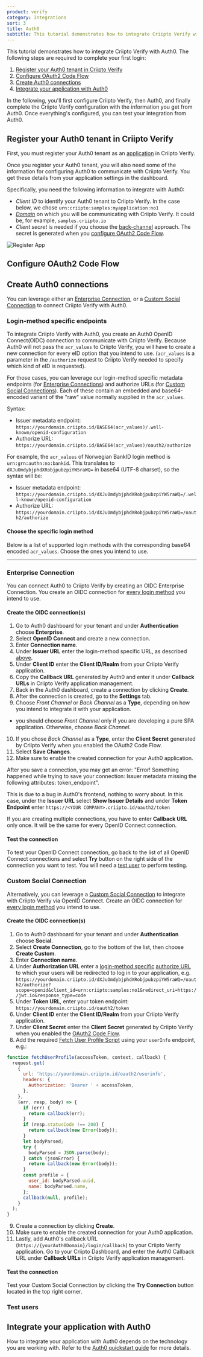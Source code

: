 ```yaml
---
product: verify
category: Integrations
sort: 3
title: Auth0
subtitle: This tutorial demonstrates how to integrate Criipto Verify with Auth0.
---
```


This tutorial demonstrates how to integrate Criipto Verify with Auth0. The following steps are required to complete your first login:

1. [Register your Auth0 tenant in Criipto Verify](#register-your-auth0-tenant-in-criipto-verify)
2. [Configure OAuth2 Code Flow](#configure-the-oauth2-code-flow)
3. [Create Auth0 connections](#create-auth0-connections)
4. [Integrate your application with Auth0](#integrate-your-application-with-auth0)

In the following, you'll first configure Criipto Verify, then Auth0, and finally complete the Criipto Verify configuration with the information you get from Auth0. Once everything's configured, you can test your integration from Auth0.

## Register your Auth0 tenant in Criipto Verify

First, you must register your Auth0 tenant as an [application](/verify/getting-started/basics/#applications) in Criipto Verify.

Once you register your Auth0 tenant, you will also need some of the information for configuring Auth0 to communicate with Criipto Verify. You get these details from your application settings in the dashboard.

Specifically, you need the following information to integrate with Auth0:
- _Client ID_ to identify your Auth0 tenant to Criipto Verify. In the case below, we chose `urn:criipto:samples:myapplication:no1`
- _[Domain](/verify/getting-started/basics/#domains)_ on which you will be communicating with Criipto Verify. It could be, for example, `samples.criipto.io`
- _Client secret_ is needed if you choose the [back-channel](/verify/getting-started/oidc-intro/#authenticate-with-back-channel-authorization-code-flow) approach. 
The secret is generated when you [configure OAuth2 Code Flow](/verify/integrations/auth0/#configure-oauth2-code-flow).

![Register App](./images/register-app.png)

## Configure OAuth2 Code Flow


<CodeFlowSnippet />

## Create Auth0 connections

You can leverage either an [Enterprise Connection](#enterprise-connection), or a [Custom Social Connection](#custom-social-connection) to connect Criipto Verify with Auth0.

### Login-method specific endpoints

To integrate Criipto Verify with Auth0, you create an Auth0 OpenID Connect(OIDC) connection to communicate with Criipto Verify. Because Auth0 will not pass the `acr_values` to Criipto Verify, you will have to create a new connection for every eID option that you intend to use. (`acr_values` is a parameter in the `/authorize` request to Criipto Verify needed to specify which kind of eID is requested).

For those cases, you can leverage our login-method specific metadata endpoints (for [Enterprise Connections](#enterprise-connection)) and authorize URLs (for [Custom Social Connections](#custom-social-connection)). Each of these contain an embedded and base64-encoded variant of the "raw" value normally supplied in the `acr_values`.

Syntax:

- Issuer metadata endpoint: `https://yourdomain.criipto.id/BASE64(acr_values)/.well-known/openid-configuration`
- Authorize URL: `https://yourdomain.criipto.id/BASE64(acr_values)/oauth2/authorize`

For example, the `acr_values` of Norwegian BankID login method is `urn:grn:authn:no:bankid`. This translates to `dXJuOmdybjphdXRobjpubzpiYW5raWQ=` in base64 (UTF-8 charset), so the syntax will be:

- Issuer metadata endpoint: `https://yourdomain.criipto.id/dXJuOmdybjphdXRobjpubzpiYW5raWQ=/.well-known/openid-configuration`
- Authorize URL: `https://yourdomain.criipto.id/dXJuOmdybjphdXRobjpubzpiYW5raWQ=/oauth2/authorize`

#### Choose the specific login method

Below is a list of supported login methods with the corresponding base64 encoded `acr_values`. Choose the ones you intend to use.


<LoginMethodsSnippet />

<hr />

### Enterprise Connection

You can connect Auth0 to Criipto Verify by creating an OIDC Enterprise Connection. You create an OIDC connection for [every login method](#login-method-specific-endpoints) you intend to use.

#### Create the OIDC connection(s)

1. Go to Auth0 dashboard for your tenant and under **Authentication** choose **Enterprise**.
2. Select **OpenID Connect** and create a new connection.
3. Enter **Connection name**.
4. Under **Issuer URL** enter the login-method specific URL, as described [above](#login-method-specific-endpoints).
5. Under **Client ID** enter the **Client ID/Realm** from your Criipto Verify application.
6. Copy the **Callback URL** generated by Auth0 and enter it under **Callback URLs** in Criipto Verify application management.
7. Back in the Auth0 dashboard, create a connection by clicking **Create**.
8. After the connection is created, go to the **Settings** tab. 
9. Choose _Front Channel_ or _Back Channel_ as a **Type**, depending on how you intend to integrate it with your application.
  -  you should choose _Front Channel_ only if you are developing a pure SPA application. Otherwise, choose _Back Channel_.
10. If you chose _Back Channel_ as a **Type**, enter the **Client Secret** generated by Criipto Verify when you enabled the OAuth2 Code Flow.
11. Select **Save Changes**.
12. Make sure to enable the created connection for your Auth0 application. 

<Highlight icon="file-lines">

  After you save a connection, you may get an error: "Error! Something happened while trying to save your connection: Issuer metadata missing the following attributes: token_endpoint".

  This is due to a bug in Auth0's frontend, nothing to worry about. In this case, under the **Issuer URL** select **Show Issuer Details** and under **Token Endpoint** enter `https://<YOUR COMPANY>.criipto.id/oauth2/token`

</Highlight>

<Highlight icon="file-lines">

  If you are creating multiple connections, you have to enter **Callback URL** only once. It will be the same for every OpenID Connect connection.

</Highlight>

#### Test the connection

To test your OpenID Connect connection, go back to the list of all OpenID Connect connections and select **Try** button on the right side of the connection you want to test. You will need a [test user](#test-users) to perform testing.

### Custom Social Connection

Alternatively, you can leverage a <a href="https://auth0.com/docs/authenticate/identity-providers/social-identity-providers/oauth2" target="_blank">Custom Social Connection</a> to integrate with Criipto Verify via OpenID Connect. Create an OIDC connection for [every login method](#login-method-specific-endpoints) you intend to use.

#### Create the OIDC connection(s)

1. Go to Auth0 dashboard for your tenant and under **Authentication** choose **Social**.
2. Select **Create Connection**, go to the bottom of the list, then choose **Create Custom**.
3. Enter **Connection name**.
4. Under **Authorization URL** enter a [login-method specific](#login-method-specific-endpoints) [authorize URL](https://docs.criipto.com/verify/guides/authorize-url-builder/) to which your users will be redirected to log in to your application, e.g. `https://yourdomain.criipto.id/dXJuOmdybjphdXRobjpubzpiYW5raWQ=/oauth2/authorize?scope=openid&client_id=urn:criipto:samples:no1&redirect_uri=https://jwt.io&response_type=code`
5. Under **Token URL**, enter your token endpoint: `https://yourdomain.criipto.id/oauth2/token`
6. Under **Client ID** enter the **Client ID/Realm** from your Criipto Verify application.
7. Under **Client Secret** enter the **Client Secret** generated by Criipto Verify when you enabled the [OAuth2 Code Flow](##configure–the-oauth2-code-flow).
8. Add the required <a href="https://auth0.com/docs/authenticate/identity-providers/social-identity-providers/oauth2#fetch-user-profile-script" target="_blank">Fetch User Profile Script</a> using your `userInfo` endpoint, e.g.:

```javascript
function fetchUserProfile(accessToken, context, callback) {
  request.get(
    {
      url: 'https://yourdomain.criipto.id/oauth2/userinfo',
      headers: {
        Authorization: 'Bearer ' + accessToken,
      },
    },
    (err, resp, body) => {
      if (err) {
        return callback(err);
      }
      if (resp.statusCode !== 200) {
        return callback(new Error(body));
      }
      let bodyParsed;
      try {
        bodyParsed = JSON.parse(body);
      } catch (jsonError) {
        return callback(new Error(body));
      }
      const profile = {
        user_id: bodyParsed.uuid,
        name: bodyParsed.name,
      };
      callback(null, profile);
    }
  );
}
```

9. Create a connection by clicking **Create**.
10. Make sure to enable the created connection for your Auth0 application.
11. Lastly, add Auth0's callback URL (`https://{yourAuth0Domain}/login/callback`) to your Criipto Verify application. Go to your Criipto Dashboard, and enter the Auth0 Callback URL under **Callback URLs** in Criipto Verify application management.

#### Test the connection

Test your Custom Social Connection by clicking the **Try Connection** button located in the top right corner.

### Test users


<TestUsersSnippet />

## Integrate your application with Auth0

How to integrate your application with Auth0 depends on the technology you are working with. Refer to the [Auth0 quickstart guide](https://auth0.com/docs/quickstarts/) for more details.
